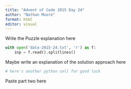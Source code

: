 ```yaml
---
title: "Advent of Code 2015 Day 24"
author: "Nathan Moore"
format: html
editor: visual
---
```


Write the Puzzle explanation here

```python

with open('data-2015-24.txt', 'r') as f:
    inp = f.read().splitlines()

```

Maybe write an explanation of the solution approach here

```python
# here's another python cell for good luck

```

Paste part two here
